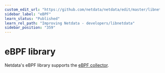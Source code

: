 ```yaml
---
custom_edit_url: "https://github.com/netdata/netdata/edit/master/libnetdata/ebpf/README.md"
sidebar_label: "eBPF"
learn_status: "Published"
learn_rel_path: "Improving Netdata - developers/libnetdata"
sidebar_position: "359"
---
```



# eBPF library

Netdata's eBPF library supports the [eBPF collector](/docs/nightly/data-collection/monitor-anything/system-metrics/kernel-traces-metrics-ebpf).

